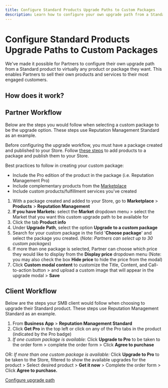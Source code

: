 ```yaml
---
title: Configure Standard Products Upgrade Paths to Custom Packages
description: Learn how to configure your own upgrade path from a Standard product to virtually any product or package you want.
---
```


# Configure Standard Products Upgrade Paths to Custom Packages

We've made it possible for Partners to configure their own upgrade path from a Standard product to virtually any product or package they want. This enables Partners to sell their own products and services to their most engaged customers.

## How does it work?

## Partner Workflow

Below are the steps you would follow when selecting a custom package to be the upgrade option. These steps use Reputation Management Standard as an example.

Before configuring the upgrade workflow, you must have a package created and published to your Store. Follow [these steps](/vendasta-products/vendasta-products-general/create-manage-custom-packages) to add products to a package and publish them to your Store.

Best practices to follow in creating your custom package:

- Include the Pro edition of the product in the package (i.e. Reputation Management Pro)
- Include complementary products from the [Marketplace](https://partners.vendasta.com/marketplace/products)
- Include custom products/fulfillment services you've created

1. With a package created and added to your Store, go to **Marketplace** > **Products** > **Reputation Management**
2. **If you have Markets:** select the **Market** dropdown menu > select the Market that you want this custom upgrade path to be available for
3. Click the tab **Product info**
4. Under **Upgrade Path**, select the option **Upgrade to a custom package**
5. Search for your custom package in the field '**Choose package**' and select the package you created. (*Note: Partners can select up to 30 custom packages*)
6. If more than one package is selected, Partner can choose which price they would like to display from the **Display price** dropdown menu (Note: you may also check the box **Hide price** to hide the price from the modal)
7. Click **Custom modal content** to customize the Title, Content, and Call-to-action button > and upload a custom image that will appear in the upgrade modal > **Save**

## Client Workflow

Below are the steps your SMB client would follow when choosing to upgrade their Standard product. These steps use Reputation Management Standard as an example.

1. From **Business App** > **Reputation Management Standard**
2. Click **Get Pro** in the top left or click on any of the Pro tabs in the product (indicated by the Pro badge)
3. *If one custom package is available:* Click **Upgrade to Pro** to be taken to the order form > complete the order form > Click **Agree to purchase**

OR: *If more than one custom package is available:* Click **Upgrade to Pro** to be taken to the Store, filtered to show the available upgrades for the product > Select desired product > **Get it now** > Complete the order form > Click **Agree to purchase.**

<div style={{ textAlign: 'center', marginBottom: '20px', marginTop: '20px' }}>
  <a 
    href="https://partners.vendasta.com/marketplace/manage-products" 
    style={{
      fontSize: '16px',
      fontWeight: 'bold',
      color: '#ffffff',
      backgroundColor: '#33ace2',
      textDecoration: 'none',
      borderRadius: '5px',
      padding: '10px 30px 9px 30px',
      border: '1px solid #33ACE2',
      display: 'inline-block',
      textAlign: 'center'
    }}
    target="_blank"
    rel="noopener"
  >
    Configure upgrade path
  </a>
</div>